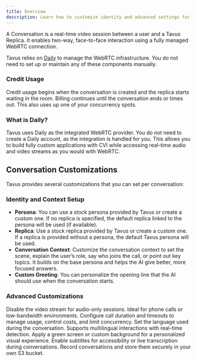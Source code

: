 ```yaml
---
title: Overview
description: Learn how to customize identity and advanced settings for a conversation to suit your needs.
---
```


A Conversation is a real-time video session between a user and a Tavus Replica. It enables two-way, face-to-face interaction using a fully managed WebRTC connection.

Tavus relies on [Daily](https://www.daily.co/) to manage the WebRTC infrastructure. You do not need to set up or maintain any of these components manually.
<Warning>
### Credit Usage
Credit usage begins when the conversation is created and the replica starts waiting in the room. Billing continues until the conversation ends or times out. This also uses up one of your concurrency spots.
</Warning>

### What is Daily?
Tavus uses Daily as the integrated WebRTC provider. You do not need to create a Daily account, as the integration is handled for you. This allows you to build fully custom applications with CVI while accessing real-time audio and video streams as you would with WebRTC.

## Conversation Customizations
Tavus provides several customizations that you can set per conversation:
### Identity and Context Setup
- **Persona**: You can use a stock persona provided by Tavus or create a custom one. If no replica is specified, the default replica linked to the persona will be used (if available).
- **Replica**: Use a stock replica provided by Tavus or create a custom one. If a replica is provided without a persona, the default Tavus persona will be used.
- **Conversation Context**: Customize the conversation context to set the scene, explain the user’s role, say who joins the call, or point out key topics. It builds on the base persona and helps the AI give better, more focused answers.
- **Custom Greeting**: You can personalize the opening line that the AI should use when the conversation starts.
### Advanced Customizations
<CardGroup cols={3}>

  <Card title="Audio-Only Conversation" icon="headphones" href="/sections/conversational-video-interface/conversation/customizations/audio-only">
    Disable the video stream for audio-only sessions. Ideal for phone calls or low-bandwidth environments.
  </Card>

  <Card title="Call Time" icon="timer" href="/sections/conversational-video-interface/conversation/customizations/call-settings">
    Configure call duration and timeouts to manage usage, control costs, and limit concurrency.
  </Card>

  <Card title="Language" icon="globe" href="/sections/conversational-video-interface/language-support#supported-language">
    Set the language used during the conversation. Supports multilingual interactions with real-time detection.
  </Card>

  <Card title="Background Customization" icon="image" href="/sections/conversational-video-interface/conversation/customizations/background-customizations">
    Apply a green screen or custom background for a personalized visual experience.
  </Card>

  <Card title="Closed Captions" icon="closed-captioning" href="/sections/conversational-video-interface/conversation/customizations/closed-captions">
    Enable subtitles for accessibility or live transcription during conversations.
  </Card>

  <Card title="Call Recording" icon="video" href="/sections/conversational-video-interface/conversation/customizations/recording">
    Record conversations and store them securely in your own S3 bucket.
  </Card>

</CardGroup>
